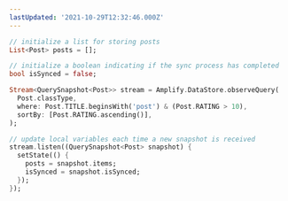 ```yaml
---
lastUpdated: '2021-10-29T12:32:46.000Z'
---
```

```dart
// initialize a list for storing posts
List<Post> posts = [];

// initialize a boolean indicating if the sync process has completed
bool isSynced = false;

Stream<QuerySnapshot<Post>> stream = Amplify.DataStore.observeQuery(
  Post.classType,
  where: Post.TITLE.beginsWith('post') & (Post.RATING > 10),
  sortBy: [Post.RATING.ascending()],
);

// update local variables each time a new snapshot is received
stream.listen((QuerySnapshot<Post> snapshot) {
  setState(() {
    posts = snapshot.items;
    isSynced = snapshot.isSynced;
  });
});
```
